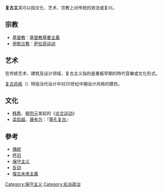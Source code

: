 {{Conservatism}}
'''复古主义'''可以指文化、艺术、宗教上对传统的效法或复兴。

== 宗教 ==
* [[基督教|基督教]]：[[基督教基要主義|基督教基要主義]]
* [[伊斯兰教|伊斯兰教]]：[[萨拉菲运动|萨拉菲运动]]

== 艺术 ==
在传统艺术、建筑及设计领域，复古主义指的是重振早期的時代音樂或文化形式。

[[复古风格|复古风格]]（{{lang-en|Retro style}}）特指当代设计中对20世纪中期设计风格的模仿。

== 文化 ==
* [[韩愈|韩愈]]、[[柳宗元|柳宗元]]发起的《[[古文运动|古文运动]]》
* [[梁启超|梁启超]]、[[康有为|康有为]]：『[[尊孔复古|尊孔复古]]』

==參考==
*[[傳統|傳統]]
*[[怀旧|怀旧]]
*[[保守主义|保守主义]]
*[[反动|反动]]
*[[復古未來主義|復古未來主義]]

[[Category:保守主义|Category:保守主义]]
[[Category:右派政治|Category:右派政治]]